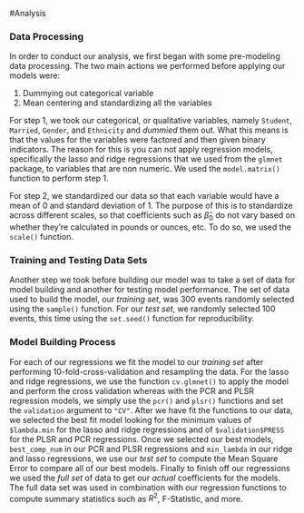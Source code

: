 

#Analysis 

### Data Processing

In order to conduct our analysis, we first began with some pre-modeling data processing. The two main actions we performed before applying our models were: 

1. Dummying out categorical variable 
2. Mean centering and standardizing all the variables 

For step 1, we took our categorical, or qualitative variables, namely `Student`, `Married`, `Gender`, and `Ethnicity` and *dummied* them out. What this means is that the values for the variables were factored and then given binary indicators. The reason for this is you can not apply regression models, specifically the lasso and ridge regressions that we used from the `glmnet` package, to variables that are non numeric. We used the `model.matrix()` function to perform step 1. 

For step 2, we standardized our data so that each variable would have a mean of 0 and standard deviation of 1. The purpose of this is to standardize across different scales, so that coefficients such as ${\hat\beta_0}$ do not vary based on whether they're calculated in pounds or ounces, etc. To do so, we used the `scale()` function.

### Training and Testing Data Sets 

Another step we took before building our model was to take a set of data for model building and another for testing model performance. The set of data used to build the model, our *training set*, was 300 events randomly selected using the `sample()` function. For our *test set*, we randomly selected 100 events, this time using the `set.seed()` function for reproducibility. 

### Model Building Process 

For each of our regressions we fit the model to our *training set* after performing 10-fold-cross-validation and resampling the data. For the lasso and ridge regressions, we use the function `cv.glmnet()` to apply the model and perform the cross validation whereas with the PCR and PLSR regression models, we simply use the `pcr()` and `plsr()` functions and set the `validation` argument to `"CV"`. After we have fit the functions to our data, we selected the best fit model looking for the minimum values of `$lambda.min` for the lasso and ridge regressions and of `$validation$PRESS` for the PLSR and PCR regressions. Once we selected our best models, `best_comp_num` in our PCR and PLSR regressions and `min_lambda` in our ridge and lasso regressions, we use our *test set* to compute the Mean Square Error to compare all of our best models. Finally to finish off our regressions we used the *full set* of data to get our *actual* coefficients for the models. The full data set was used in combination with our regression functions to compute summary statistics such as $R^{2}$, F-Statistic, and more. 

